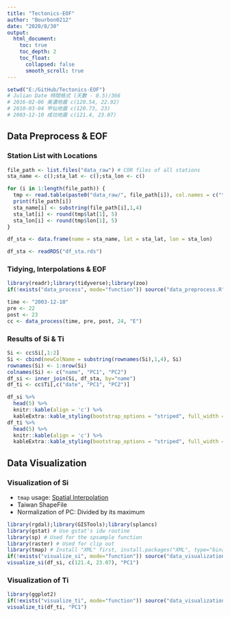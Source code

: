 ```yaml
---
title: "Tectonics-EOF"
author: "Bourbon0212"
date: "2020/8/30"
output: 
  html_document:
    toc: true
    toc_depth: 2
    toc_float:
      collapsed: false
      smooth_scroll: true
---
```


```r
setwd("E:/GitHub/Tectonics-EOF")
# Julian Date 時間格式 (天數 - 0.5)/366
# 2016-02-06 美濃地震 c(120.54, 22.92)
# 2010-03-04 甲仙地震 c(120.73, 23)
# 2003-12-10 成功地震 c(121.4, 23.07)
```

## Data Preprocess & EOF

### Station List with Locations

```r
file_path <- list.files("data_raw") # COR files of all stations
sta_name <- c();sta_lat <- c();sta_lon <- c()

for (i in 1:length(file_path)) {
  tmp <- read.table(paste0("data_raw/", file_path[i]), col.names = c("time", "lat", "lon", "hgt", "E", "N", "U", "X"))
  print(file_path[i])
  sta_name[i] <- substring(file_path[i],1,4)
  sta_lat[i] <- round(tmp$lat[1], 5)
  sta_lon[i] <- round(tmp$lon[1], 5)
}

df_sta <- data.frame(name = sta_name, lat = sta_lat, lon = sta_lon)
```
```r
df_sta <- readRDS("df_sta.rds")
```

### Tidying, Interpolations & EOF

```r
library(readr);library(tidyverse);library(zoo)
if(!exists("data_process", mode="function")) source("data_preprocess.R")

time <- "2003-12-10"
pre <- 22
post <- 23
cc <- data_process(time, pre, post, 24, "E")
```

### Results of Si & Ti
```r
Si <- cc$Si[,1:2]
Si <- cbind(newColName = substring(rownames(Si),1,4), Si)
rownames(Si) <- 1:nrow(Si)
colnames(Si) <- c("name", "PC1", "PC2")
df_si <- inner_join(Si, df_sta, by="name")
df_ti <- cc$Ti[,c("date", "PC1", "PC2")]
```
```r
df_si %>%
  head(5) %>%
  knitr::kable(align = 'c') %>%
  kableExtra::kable_styling(bootstrap_options = "striped", full_width = T)
df_ti %>%
  head(5) %>%
  knitr::kable(align = 'c') %>%
  kableExtra::kable_styling(bootstrap_options = "striped", full_width = T)
```

## Data Visualization

### Visualization of Si

* `tmap` usage: [Spatial Interpolation](https://mgimond.github.io/Spatial/interpolation-in-r.html)
* Taiwan ShapeFile
* Normalization of PC: Divided by its maximum

```r
library(rgdal);library(GISTools);library(splancs)
library(gstat) # Use gstat's idw routine
library(sp) # Used for the spsample function
library(raster) # Used for clip out
library(tmap) # Install "XML" first, install.packages("XML", type="binary")
if(!exists("visualize_si", mode="function")) source("data_visualization.R")
visualize_si(df_si, c(121.4, 23.07), "PC1")
```

### Visualization of Ti

```r
library(ggplot2)
if(!exists("visualize_ti", mode="function")) source("data_visualization.R")
visualize_ti(df_ti, "PC1")
```

